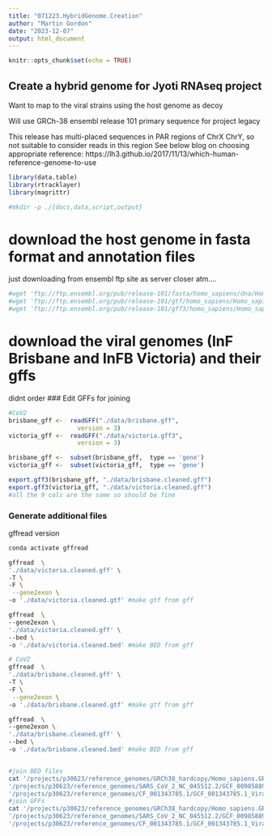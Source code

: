 ```yaml
---
title: "071223.HybridGenome.Creation"
author: "Martin Gordon"
date: "2023-12-07"
output: html_document
---
```


```r
knitr::opts_chunk$set(echo = TRUE)
```

## Create a hybrid genome for Jyoti RNAseq project
Want to map to the viral strains using the host genome as decoy

Will use GRCh-38 ensembl release 101 primary sequence for project legacy

This release has multi-placed sequences in PAR regions of ChrX ChrY, so not suitable to consider reads in this region
See below blog on choosing appropriate reference:
https://lh3.github.io/2017/11/13/which-human-reference-genome-to-use

```r
library(data.table)
library(rtracklayer)
library(magrittr)

```
```bash
#mkdir -p ./{docs,data,script,output}
```

# download the host genome in fasta format and annotation files 
just downloading from ensembl ftp site as server closer atm....

```bash
#wget 'ftp://ftp.ensembl.org/pub/release-101/fasta/homo_sapiens/dna/Homo_sapiens.GRCh38.dna_sm.primary_assembly.fa.gz' ./data #soft masked for general usability. may need to create bed file of masked regions for downstream filtering...
#wget 'ftp://ftp.ensembl.org/pub/release-101/gtf/homo_sapiens/Homo_sapiens.GRCh38.101.gtf.gz' ./data
#wget 'ftp://ftp.ensembl.org/pub/release-101/gff3/homo_sapiens/Homo_sapiens.GRCh38.101.gff3.gz' ./data

```

# download the viral genomes (InF Brisbane and InFB Victoria) and their gffs
didnt order 
### Edit GFFs for joining   
```r
#CoV2
brisbane_gff <-  readGFF("./data/brisbane.gff", 
                   version = 3)
victoria_gff <-  readGFF("./data/victoria.gff3", 
                   version = 3)

brisbane_gff <-  subset(brisbane_gff,  type == 'gene')
victoria_gff <-  subset(victoria_gff,  type == 'gene')

export.gff3(brisbane_gff, "./data/brisbane.cleaned.gff")
export.gff3(victoria_gff, "./data/victoria.cleaned.gff")
#all the 9 cols are the same so should be fine
```

### Generate additional files   
gffread version 
```bash
conda activate gffread

gffread  \
'./data/victoria.cleaned.gff' \
-T \
-F \
 --gene2exon \
-o './data/victoria.cleaned.gtf' #make gtf from gff

gffread  \
--gene2exon \
'./data/victoria.cleaned.gff' \
--bed \
-o './data/victoria.cleaned.bed' #make BED from gff

# CoV2
gffread  \
'./data/brisbane.cleaned.gff' \
-T \
-F \
 --gene2exon \
-o './data/brisbane.cleaned.gtf' #make gtf from gff

gffread  \
--gene2exon \
'./data/brisbane.cleaned.gff' \
--bed \
-o './data/brisbane.cleaned.bed' #make BED from gff


#join BED files
cat '/projects/p30623/reference_genomes/GRCh38_hardcopy/Homo_sapiens.GRCh38.100.bed' \
'/projects/p30623/reference_genomes/SARS_CoV_2_NC_045512.2/GCF_009858895.2_ASM985889v3_genomic_cleaned.bed' \
'/projects/p30623/reference_genomes/CF_001343785.1/GCF_001343785.1_ViralMultiSegProj274766_genomic_cleaned.bed' > 'human_viral_pneumonia.bed'
#join GFFs 
cat '/projects/p30623/reference_genomes/GRCh38_hardcopy/Homo_sapiens.GRCh38.100.gff3' \
'/projects/p30623/reference_genomes/SARS_CoV_2_NC_045512.2/GCF_009858895.2_ASM985889v3_genomic_cleaned.gff' \
'/projects/p30623/reference_genomes/CF_001343785.1/GCF_001343785.1_ViralMultiSegProj274766_genomic_cleaned.gff' > 'human_viral_pneumonia.gff'
```
